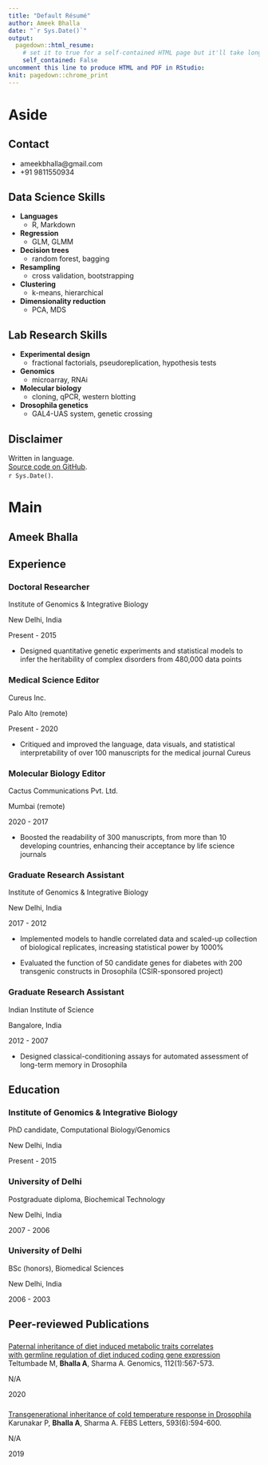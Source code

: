```yaml
---
title: "Default Résumé"
author: Ameek Bhalla
date: "`r Sys.Date()`"
output:
  pagedown::html_resume:
    # set it to true for a self-contained HTML page but it'll take longer to render
    self_contained: False
uncomment this line to produce HTML and PDF in RStudio:
knit: pagedown::chrome_print
---
```


Aside
================================================================================


<!-- ![Lijia Yu](https://avatars1.githubusercontent.com/u/895125?s=400&v=4){width=80%} -->


Contact {#contact}
--------------------------------------------------------------------------------

* <i class="fa fa-envelope"></i> ameekbhalla@gmail.com
<!-- * <i class="fa fa-linkedin"></i> [linkedin.com/in/ameekbhalla](https://linkedin.com/in/ameekbhalla) -->
<!-- * <i class="fa fa-github"></i> [github.com/ameekbhalla](https://github.com/ameekbhalla) -->
* <i class="fa fa-phone"></i> +91 9811550934


<!-- <i class="fa fa-laptop-code"></i> Data Science Skills -->
Data Science Skills {data-icon=laptop}
--------------------------------------------------------------------------------
<!-- | | | | -->
<!-- |-|-|-| -->
<!-- |__Languages__| R, Markdown, Bash | -->
<!-- |__Regression__| GLMM |   -->
<!-- |__Decision trees__| random forest, bagging |   -->
<!-- |__Resampling__| cross validation, bootstrap |   -->
<!-- |__Clustering__| k-means, hierarchical |   -->
<!-- |__Dimensionality reduction__| PCA, MDS |   -->

* __Languages__
  + R, Markdown
* __Regression__
  + GLM, GLMM
* __Decision trees__
  + random forest, bagging
* __Resampling__
  + cross validation, bootstrapping 
* __Clustering__
  + k-means, hierarchical
* __Dimensionality reduction__
  + PCA, MDS

<!-- <i class="fa fa-microscope"></i> Lab Research Skills -->
Lab Research Skills {data-icon=flask}
--------------------------------------------------------------------------------
<!-- | | | | -->
<!-- |-|-|-| -->
<!-- |__Experimental design__| fractional factorials, pseudoreplication, hypothesis tests | -->
<!-- |__Genomics__| microarray, RNAi | -->
<!-- |__Molecular biology__| cloning, qPCR, western blotting | -->
<!-- |__Drosophila genetics__| GAL4-UAS system, genetic crossing | -->

* __Experimental design__
  + fractional factorials, pseudoreplication, hypothesis tests
* __Genomics__
  + microarray, RNAi
* __Molecular biology__
  + cloning, qPCR, western blotting
* __Drosophila genetics__
  + GAL4-UAS system, genetic crossing

<!-- Interests {data-icon=pencil-ruler} -->
<!-- -------------------------------------------------------------------------------- -->
<!-- __Popular science__: evolutionary biology, personality psychology -->
<!-- __Philosophy__: critical rationalism -->
<!-- __Communication__: clear writing, data visualization -->


Disclaimer {#disclaimer}
--------------------------------------------------------------------------------

<!-- Résumé  -->
Written in <i class="fab fa-r-project"></i> language.  
[Source code on GitHub](https://github.com/ameekbhalla/cv).   
`r Sys.Date()`.


Main
================================================================================

Ameek Bhalla {#title}
--------------------------------------------------------------------------------

<!-- ### Currently searching for a PhD student position -->

<!-- Please note that this is a *real* resume, and I'm really looking for a PhD -->
<!-- student position at the moment. I made this resume because Yihui asked me -->
<!-- if I'd like to test the __pagedown__ package with my resume. If you are -->
<!-- interested in my background and skills, please feel free to contact me. -->


Experience {data-icon=suitcase}
--------------------------------------------------------------------------------

### Doctoral Researcher

Institute of Genomics & Integrative Biology

New Delhi, India

Present - 2015

<!-- * Designed quantitative genetic experiments experiments and statistical models (to infer the heritability of) (to quantify the variation in) complex disorders from data encompassing multiple treatment groups, time points, replicates, and 20000 genes   -->

* Designed quantitative genetic experiments and statistical models to infer the heritability of complex disorders from 480,000 data points

### Medical Science Editor

Cureus Inc.

Palo Alto
(remote)

Present - 2020

<!-- * Critiqued and improved the language, data visuals, and statistical interpretability of 100 systematic meta-reviews, original research articles, and case reports for the medical journal Cureus to make them accessible to lay readers -->

* Critiqued and improved the language, data visuals, and statistical interpretability of over 100 manuscripts for the medical journal Cureus

### Molecular Biology Editor

Cactus Communications Pvt. Ltd.

Mumbai (remote)

2020 - 2017

<!-- * Boosted the readability of 300 academic manuscripts written by non-native English speakers (from more than 10 developing countries), enhancing their acceptance by life science journals -->
<!-- journals of genetics, molecular biology, and biochemistry  -->
* Boosted the readability of 300 manuscripts, from more than 10 developing countries, enhancing their acceptance by life science journals

### Graduate Research Assistant

Institute of Genomics & Integrative Biology

New Delhi, India

2017 - 2012

<!-- * Implemented mixed-effects models to handle correlated data and scaled-up collection of biological replicates, leading to an increase in the sample size by 1000% -->
* Implemented models to handle correlated data and scaled-up collection of biological replicates, increasing statistical power by 1000%

<!-- * Reduced false positives by implementing mixed-effects models to handle correlated data  -->
<!-- * Scaled-up generation of biological replicates and processing of metabolic assays, increasing sample size by 1000% -->

<!-- * Evaluated the function of 50 candidate genes for diabetes by performing RNA interference with 200 transgenic constructs in Drosophila (CSIR-sponsored project) -->
* Evaluated the function of 50 candidate genes for diabetes with 200 transgenic constructs in Drosophila (CSIR-sponsored project)

### Graduate Research Assistant

Indian Institute of Science

Bangalore, India

2012 - 2007

<!-- * Designed classical-conditioning assays to evaluate the effect of candidate genes for Alzheimer's disease on long-term memory in Drosophila  -->

<!-- * Designed classical-conditioning assays of long-term memory to evaluate candidate genes for Alzheimer's disease in Drosophila  -->

* Designed classical-conditioning assays for automated assessment of long-term memory in Drosophila 


Education {data-icon=graduation-cap}
--------------------------------------------------------------------------------

### Institute of Genomics & Integrative Biology

PhD candidate, Computational Biology/Genomics

New Delhi, India

Present - 2015

<!-- ### Punjab Technical University -->

<!-- MSc, Biotechnology -->

<!-- New Delhi, India -->

<!-- 2013 -->

### University of Delhi

Postgraduate diploma, Biochemical Technology

New Delhi, India

2007 - 2006

### University of Delhi

BSc (honors), Biomedical Sciences

New Delhi, India

2006 - 2003


Peer-reviewed Publications {data-icon=book}
--------------------------------------------------------------------------------

<!-- A line break was introduced in the following title to force "with" into the next line  -->

###
[Paternal inheritance of diet induced metabolic traits correlates <br /> with germline regulation of diet induced coding gene expression](https://doi.org/10.1016/j.ygeno.2019.04.008)  
Teltumbade M, __Bhalla A__, Sharma A. Genomics, 112(1):567-573.

N/A

2020



### 
[Transgenerational inheritance of cold temperature response in Drosophila](https://doi.org/10.1002/1873-3468.13343)  
Karunakar P, __Bhalla A__, Sharma A. FEBS Letters, 593(6):594-600.

N/A

2019

